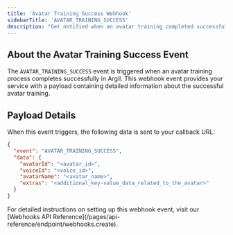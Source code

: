 ```yaml
---
title: 'Avatar Training Success Webhook'
sidebarTitle: 'AVATAR_TRAINING_SUCCESS'
description: "Get notified when an avatar training completed successfully"
---
```


## About the Avatar Training Success Event

The `AVATAR_TRAINING_SUCCESS` event is triggered when an avatar training process completes successfully in Argil. This webhook event provides your service with a payload containing detailed information about the successful avatar training.

## Payload Details

When this event triggers, the following data is sent to your callback URL:

```json
{
  "event": "AVATAR_TRAINING_SUCCESS",
  "data": {
    "avatarId": "<avatar_id>",
    "voiceId": "<voice_id>",
    "avatarName": "<avatar_name>",
    "extras": "<additional_key-value_data_related_to_the_avatar>"
  }
}
```

<Note>
  For detailed instructions on setting up this webhook event, visit our [Webhooks API Reference](/pages/api-reference/endpoint/webhooks.create).
</Note>
